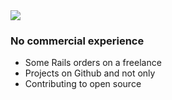
<Logo>
  <img src="http://mostafakhezri.com/img/github.png" />
</Logo>

### No commercial experience

- Some Rails orders on a freelance
- Projects on Github and not only
- Contributing to open source
